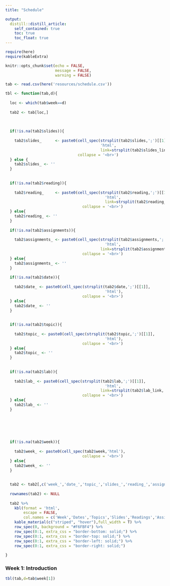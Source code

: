 ---
title: "Schedule"

output:
  distill::distill_article:
    self_contained: true
    toc: true
    toc_float: true
---

```{r, include=FALSE}
require(here)
require(kableExtra)

knitr::opts_chunk$set(echo = FALSE,
                      message = FALSE,
                      warning = FALSE)

tab <- read.csv(here('resources/schedule.csv'))
```

```{r}

tbl <- function(tab,d){
  
  loc <- which(tab$week==d)
  
  tab2 <- tab[loc,]
  
  
  
  if(!is.na(tab2$slides)){
      
    tab2$slides_      <- paste0(cell_spec(strsplit(tab2$slides,';')[[1]],
                                          'html',
                                          link=strsplit(tab2$slides_link,';')[[1]]),
                                collapse = '<br>')
  } else {
    tab2$slides_ <- ''
  }
  
  
  if(!is.na(tab2$reading)){
     
    tab2$reading_     <- paste0(cell_spec(strsplit(tab2$reading,';')[[1]],
                                            'html',
                                            link=strsplit(tab2$reading_link,';')[[1]]),
                                  collapse = '<br>')
  } else{
    tab2$reading_ <- ''
  }
  
  if(!is.na(tab2$assignments)){
    
    tab2$assignments_ <- paste0(cell_spec(strsplit(tab2$assignments,';')[[1]],
                                            'html',
                                          link=strsplit(tab2$assignments_link,';')[[1]]),
                                  collapse = '<br>')
  } else{
    tab2$assignments_ <- ''
  }
  
  if(!is.na(tab2$date)){
    
    tab2$date_ <- paste0(cell_spec(strsplit(tab2$date,';')[[1]],
                                            'html'),
                                  collapse = '<br>')
  } else{
    tab2$date_ <- ''
  }
  
  
  if(!is.na(tab2$topic)){
    
    tab2$topic_ <- paste0(cell_spec(strsplit(tab2$topic,';')[[1]],
                                            'html'),
                                  collapse = '<br>')
  } else{
    tab2$topic_ <- ''
  }
  
    
  if(!is.na(tab2$lab)){
    
    tab2$lab_ <- paste0(cell_spec(strsplit(tab2$lab,';')[[1]],
                                            'html',
                                          link=strsplit(tab2$lab_link,';')[[1]]),
                                  collapse = '<br>')
  } else{
    tab2$lab_ <- ''
  }
  


  
  
    
  if(!is.na(tab2$week)){
    
    tab2$week_ <- paste0(cell_spec(tab2$week,'html'),
                                  collapse = '<br>')
  } else{
    tab2$week_ <- ''
  }
  
  
  tab2 <- tab2[,c('week_','date_','topic_','slides_','reading_','assignments_','lab_')]
  
  rownames(tab2) <- NULL
  
  tab2 %>%
    kbl(format = 'html',
        escape = FALSE,
        col.names = c('Week','Dates','Topics','Slides','Readings','Assignments','Lab')) %>%
    kable_material(c("striped", "hover"),full_width = T) %>%
    row_spec(0, background = "#F6FBF4") %>%
    row_spec(0:1, extra_css = "border-bottom: solid;") %>%
    row_spec(0:1, extra_css = "border-top: solid;") %>%
    row_spec(0:1, extra_css = "border-left: solid;") %>%
    row_spec(0:1, extra_css = "border-right: solid;")
  
}
```

### Week 1: Introduction

```{r}

tbl(tab,d=tab$week[1])

```

